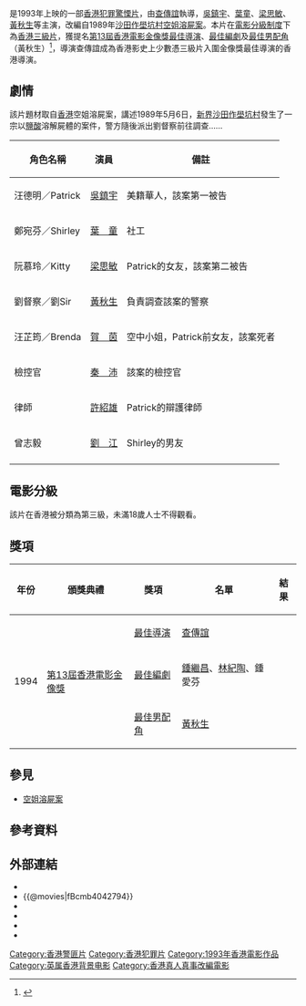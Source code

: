 {{Infobox Film
| name           = 溶屍奇案
| original_name  = ''{{lang|en|Legal Innocence}}''
| image          = Legal Innocence poster.jpg
| image_size     = 
| caption        = 
| director       = [[查傳誼|查傳誼]]
| producer       = 查傳誼、[[鍾繼昌|鍾繼昌]]
| producer_2     = 梁榮炎
| writer         = 鍾繼昌、[[林紀陶|林紀陶]]、[[鍾愛芬|鍾愛芬]]
| narrator       = 
| starring       = [[吳鎮宇|吳鎮宇]]<br>[[葉童|葉　童]]<br>[[梁思敏|梁思敏]]<br>[[黃秋生|黃秋生]]<br>[[賀茵|賀　茵]]<br>[[秦沛|秦　沛]]<br>[[許紹雄|許紹雄]]<br>[[劉江_(香港)|劉　江]]
| music          = [[周錦榮|周錦榮]]
| cinematography = [[宋剛|宋　剛]]
| editing        = [[李廣添|李廣添]]
| production_company = [[得意製作有限公司|得意製作有限公司]]
| distributor    = [[東方電影發行有限公司|東方電影發行有限公司]]
| released       = {{HKG-1959}}：{{film date|1993|6|12}}
| runtime        = 95 分鐘
| rate           = III
| country        = {{英屬香港電影}}
| language       = 粵語
| budget         = 
| gross          = [[HK$|HK$]] 6,114,961.00<ref>[http://www.angelfire.com/home/bobic/HK_Movies/HK/hk1993c-b5.htm 香港電影票房 1993 〔華語電影〕] {{Wayback|url=http://www.angelfire.com/home/bobic/HK_Movies/HK/hk1993c-b5.htm |date=20071224114713 }}，〈香港電影票房全紀錄〉</ref>
| preceded_by    = 
| website        = 
| amg_id         = 
| imdb_id        = tt0107984 
}}

{{engname|《溶屍奇案》|''Legal Innocence''}}是1993年上映的一部[[香港電影|香港犯罪驚慄片]]，由[[查傳誼|查傳誼]]執導，[[吳鎮宇|吳鎮宇]]、[[葉童|葉童]]、[[梁思敏|梁思敏]]、[[黃秋生|黃秋生]]等主演，改編自1989年[[沙田_(香港)|沙田]][[作壆坑村|作壆坑村]][[空姐溶屍案|空姐溶屍案]]。本片在[[電影分級制度|電影分級制度]]下為[[香港三級片列表|香港三級片]]，獲提名[[第13屆香港電影金像獎|第13屆香港電影金像獎]][[香港電影金像獎最佳導演|最佳導演]]、[[香港電影金像獎最佳編劇|最佳編劇]]及[[香港電影金像獎最佳男配角|最佳男配角]]（黃秋生）<ref>{{cite web|url=http://www.hkfaa.com/winnerlist13.html |title=第13屆香港電影金像獎提名及得獎名單 |work=香港電影金像獎|access-date=2021-07-02 |archive-url=https://web.archive.org/web/20210627214111/http://www.hkfaa.com/winnerlist13.html |archive-date=2021-06-27 |dead-url=no}}</ref>，導演查傳誼成為香港影史上少數憑三級片入圍金像獎最佳導演的香港導演。

==劇情==
該片題材取自[[香港|香港]]空姐溶屍案，講述1989年5月6日，[[新界|新界]][[沙田_(香港)|沙田]][[作壆坑村|作壆坑村]]發生了一宗以[[鹽酸|鹽酸]]溶解屍體的案件，警方隨後派出劉督察前往調查……

{| class="wikitable" 
|- 
! 角色名稱 || 演員 || 備註
|- 
| 汪德明／Patrick  || [[吳鎮宇|吳鎮宇]] || 美籍華人，該案第一被告
|- 
| 鄭宛芬／Shirley || [[葉童|葉　童]] || 社工
|- 
| 阮慕玲／Kitty || [[梁思敏|梁思敏]] || Patrick的女友，該案第二被告
|-
| 劉督察／劉Sir|| [[黃秋生|黃秋生]] || 負責調查該案的警察
|-
| 汪芷筠／Brenda|| [[賀茵|賀　茵]] || 空中小姐，Patrick前女友，該案死者
|-
| 檢控官 || [[秦沛|秦　沛]] || 該案的檢控官
|- 
| 律師 || [[許紹雄|許紹雄]] || Patrick的辯護律師
|- 
| 曾志毅 || [[劉江_(香港)|劉　江]] || Shirley的男友
|-  
|}

==電影分級==
該片在香港被分類為第三級，未滿18歲人士不得觀看。

== 獎項 ==
{|class="wikitable"
!年份!!頒獎典禮!!獎項!!名單!!結果
|-
|rowspan=3|1994
|rowspan=3|[[第13屆香港電影金像獎|第13屆香港電影金像獎]]
|[[香港電影金像獎最佳導演|最佳導演]]
|[[查傳誼|查傳誼]]
|{{nom}}
|-
| [[香港電影金像獎最佳編劇|最佳編劇]]
|[[鍾繼昌|鍾繼昌]]、[[林紀陶|林紀陶]]、鍾愛芬
|{{nom}}
|-
| [[香港電影金像獎最佳男配角|最佳男配角]]
|[[黃秋生|黃秋生]]
|{{nom}}
|}

==參見==
* [[空姐溶屍案|空姐溶屍案]]

== 參考資料 ==
{{reflist}}

== 外部連結 ==
*{{hkmdb title|7758}}
*{{@movies|fBcmb4042794}}
*{{Mtime|22785}}
*{{douban}}
*{{rotten-tomatoes|legal_innocence}}
*{{imdb title|0107984}}

[[Category:香港警匪片|Category:香港警匪片]]
[[Category:香港犯罪片|Category:香港犯罪片]]
[[Category:1993年香港電影作品|Category:1993年香港電影作品]]
[[Category:英属香港背景电影|Category:英属香港背景电影]]
[[Category:香港真人真事改編電影|Category:香港真人真事改編電影]]